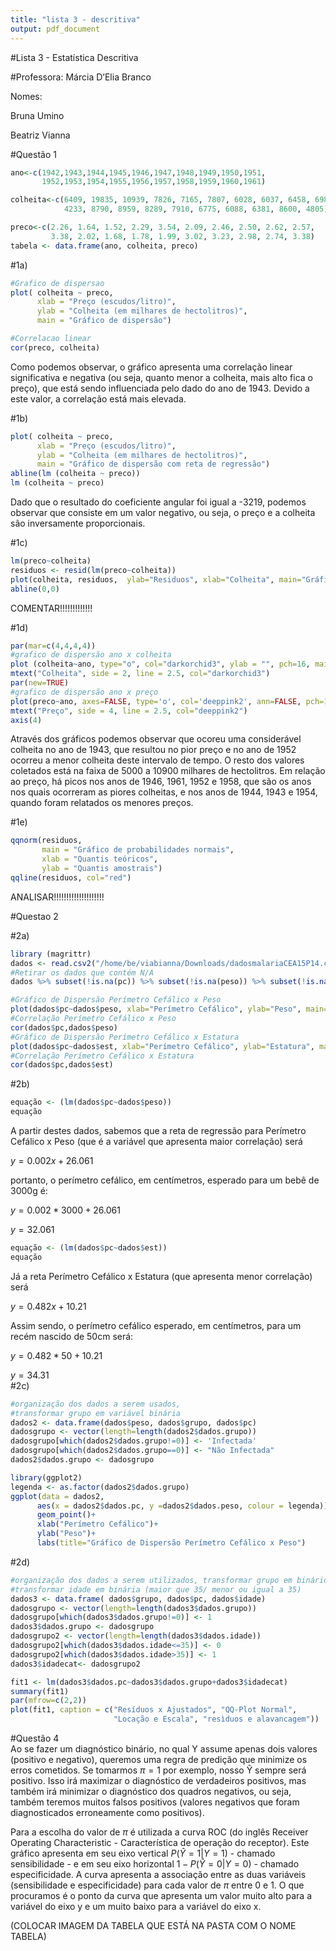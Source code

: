 ```yaml
---
title: "lista 3 - descritiva"
output: pdf_document
---
```

<p>#Lista 3 - Estatística Descritiva
<p>#Professora: Márcia D'Elia Branco
<p>Nomes:
<p>     Bruna Umino
<p>     Beatriz Vianna

#Questão 1
<p>

```r
ano<-c(1942,1943,1944,1945,1946,1947,1948,1949,1950,1951,
       1952,1953,1954,1955,1956,1957,1958,1959,1960,1961)

colheita<-c(6409, 19835, 10939, 7826, 7165, 7807, 6028, 6037, 6458, 6981,
            4233, 8790, 8959, 8289, 7910, 6775, 6088, 6381, 8600, 4805)

preco<-c(2.26, 1.64, 1.52, 2.29, 3.54, 2.09, 2.46, 2.50, 2.62, 2.57,
         3.38, 2.02, 1.68, 1.78, 1.99, 3.02, 3.23, 2.98, 2.74, 3.38)
tabela <- data.frame(ano, colheita, preco)
```
<p>
#1a)
<p>
```r
#Grafico de dispersao
plot( colheita ~ preco, 
      xlab = "Preço (escudos/litro)",
      ylab = "Colheita (em milhares de hectolitros)",
      main = "Gráfico de dispersão")
```

```r
#Correlacao linear 
cor(preco, colheita)
```
<p>  Como podemos observar, o gráfico apresenta uma correlação linear significativa e negativa (ou seja, quanto menor a colheita, mais alto fica o preço), que está sendo influenciada pelo dado do ano de 1943. Devido a este valor, a correlação está mais elevada.

#1b)
<p>
```r
plot( colheita ~ preco, 
      xlab = "Preço (escudos/litro)",
      ylab = "Colheita (em milhares de hectolitros)",
      main = "Gráfico de dispersão com reta de regressão")
abline(lm (colheita ~ preco))
lm (colheita ~ preco)

```
<p>  Dado que o resultado do coeficiente angular foi igual a -3219, podemos observar que consiste em um valor negativo, ou seja, o preço e a colheita são inversamente proporcionais.
 
#1c)
<p>
```r
lm(preco~colheita)
residuos <- resid(lm(preco~colheita))
plot(colheita, residuos,  ylab="Residuos", xlab="Colheita", main="Gráfico de resíduos") 
abline(0,0)
```
<p>  COMENTAR!!!!!!!!!!!!!

#1d)
<p>
```r
par(mar=c(4,4,4,4))
#grafico de dispersão ano x colheita
plot (colheita~ano, type="o", col="darkorchid3", ylab = "", pch=16, main = "Gráfico colheita x ano x preço")
mtext("Colheita", side = 2, line = 2.5, col="darkorchid3")
par(new=TRUE)
#grafico de dispersão ano x preço
plot(preco~ano, axes=FALSE, type='o', col='deeppink2', ann=FALSE, pch=16)
mtext("Preço", side = 4, line = 2.5, col="deeppink2")
axis(4)
```
  Através dos gráficos podemos observar que ocoreu uma considerável colheita no ano de 1943, que resultou no pior preço e no ano de 1952 ocorreu a menor colheita deste intervalo de tempo. O resto dos valores coletados está na faixa de 5000 a 10900 milhares de hectolitros. Em relação ao preço, há picos nos anos de 1946, 1961, 1952 e 1958, que são os anos nos quais ocorreram as piores colheitas, e nos anos de 1944, 1943 e 1954, quando foram relatados os menores preços.
  
#1e)
<p>
```r
qqnorm(residuos, 
       main = "Gráfico de probabilidades normais", 
       xlab = "Quantis teóricos", 
       ylab = "Quantis amostrais")
qqline(residuos, col="red")
```
  ANALISAR!!!!!!!!!!!!!!!!!!!!

#Questao 2

#2a)
```r
library (magrittr)
dados <- read.csv2("/home/be/viabianna/Downloads/dadosmalariaCEA15P14.csv")
#Retirar os dados que contém N/A
dados %>% subset(!is.na(pc)) %>% subset(!is.na(peso)) %>% subset(!is.na(est))

```
<p>
```r
#Gráfico de Dispersão Perímetro Cefálico x Peso
plot(dados$pc~dados$peso, xlab="Perímetro Cefálico", ylab="Peso", main= "Gráfico de Dispersão Perímetro Cefálico x Peso")
#Correlação Perímetro Cefálico x Peso
cor(dados$pc,dados$peso)
#Gráfico de Dispersão Perímetro Cefálico x Estatura
plot(dados$pc~dados$est, xlab="Perímetro Cefálico", ylab="Estatura", main= "Gráfico de Dispersão Perímetro Cefálico x Estatura")
#Correlação Perímetro Cefálico x Estatura
cor(dados$pc,dados$est)

```

#2b)
<p>
```r
equação <- (lm(dados$pc~dados$peso))
equação
```
<p>A partir destes dados, sabemos que a reta de regressão para Perímetro Cefálico x Peso (que é a variável que apresenta maior correlação) será
<p>
$y = 0.002x + 26.061$
<p>portanto, o perímetro cefálico, em centímetros, esperado para um bebê de 3000g é:
<p>
$y= 0.002*3000 + 26.061$
<p>
$y= 32.061$
<p>

```r
equação <- (lm(dados$pc~dados$est))
equação
```

<p>
Já a reta Perímetro Cefálico x Estatura (que apresenta menor correlação) será
<p>
$y=0.482x + 10.21$
<p>
Assim sendo, o perímetro cefálico esperado, em centímetros, para um recém nascido de 50cm será:
<p>
$y= 0.482 * 50 + 10.21$
<p>
$y= 34.31$
<br />
#2c)
<p>
```r
#organização dos dados a serem usados,
#transformar grupo em variável binária
dados2 <- data.frame(dados$peso, dados$grupo, dados$pc)
dadosgrupo <- vector(length=length(dados2$dados.grupo))
dadosgrupo[which(dados2$dados.grupo!=0)] <- 'Infectada'
dadosgrupo[which(dados2$dados.grupo==0)] <- "Não Infectada"
dados2$dados.grupo <- dadosgrupo
```
<p>
```r
library(ggplot2)
legenda <- as.factor(dados2$dados.grupo)
ggplot(data = dados2, 
      aes(x = dados2$dados.pc, y =dados2$dados.peso, colour = legenda)) +
      geom_point()+
      xlab("Perímetro Cefálico")+
      ylab("Peso")+
      labs(title="Gráfico de Dispersão Perímetro Cefálico x Peso")

```

#2d)
<p>
```r
#organização dos dados a serem utilizados, transformar grupo em binário
#transformar idade em binária (maior que 35/ menor ou igual a 35)
dados3 <- data.frame( dados$grupo, dados$pc, dados$idade)
dadosgrupo <- vector(length=length(dados3$dados.grupo))
dadosgrupo[which(dados3$dados.grupo!=0)] <- 1
dados3$dados.grupo <- dadosgrupo
dadosgrupo2 <- vector(length=length(dados3$dados.idade))
dadosgrupo2[which(dados3$dados.idade<=35)] <- 0
dadosgrupo2[which(dados3$dados.idade>35)] <- 1
dados3$idadecat<- dadosgrupo2
```
<p>
```r
fit1 <- lm(dados3$dados.pc~dados3$dados.grupo+dados3$idadecat)
summary(fit1)
par(mfrow=c(2,2))
plot(fit1, caption = c("Resíduos x Ajustados", "QQ-Plot Normal",
                       "Locação e Escala", "resìduos e alavancagem"))
```

#Questão 4
<br />
  Ao se fazer um diagnóstico binário, no qual Y assume apenas dois valores (positivo e negativo), queremos uma regra de predição que minimize os erros cometidos. Se tomarmos $\pi =1$ por exemplo, nosso Ŷ sempre será positivo. Isso irá maximizar o diagnóstico de verdadeiros positivos, mas também irá minimizar o diagnóstico dos quadros negativos, ou seja, também teremos muitos falsos positivos (valores negativos que foram diagnosticados erroneamente como positivos).<p>
  Para a escolha do valor de $\pi$ é utilizada a curva ROC (do inglês Receiver Operating Characteristic - Característica de operação do receptor). Este gráfico apresenta em seu eixo vertical $P(Ŷ=1|Y=1)$ - chamado sensibilidade -  e em seu eixo horizontal $1-P(Ŷ=0|Y=0)$ - chamado especificidade. A curva apresenta a associação entre as duas variáveis (sensibilidade e especificidade) para cada valor de $\pi$ entre 0 e 1. O que procuramos é o ponto da curva que apresenta um valor muito alto para a variável do eixo y e um muito baixo para a variável do eixo x.<p>
  (COLOCAR IMAGEM DA TABELA QUE ESTÁ NA PASTA COM O NOME TABELA)